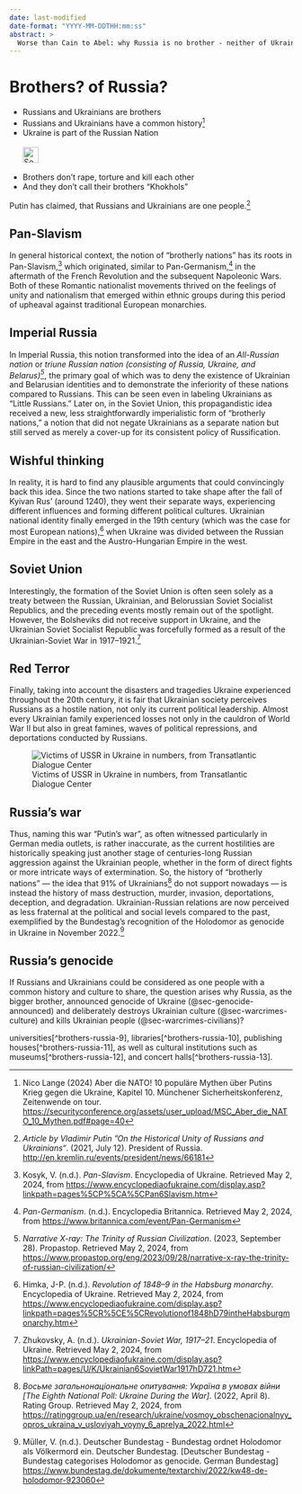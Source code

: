 ```yaml
---
date: last-modified
date-format: "YYYY-MM-DDTHH:mm:ss"
abstract: > 
  Worse than Cain to Abel: why Russia is no brother - neither of Ukraine nor of us
---
```


# Brothers? of Russia? {#sec-brothers-russia}

::: {.callout-caution title="Myth"}
- Russians and Ukrainians are brothers
- Russians and Ukrainians have a common history[^brothers-russia.de-9]
- Ukraine is part of the Russian Nation
[<br></br>![Search for topic in EUvsDisinfo](../all_common_img/EUvsDisinfo_400x240.jpg){height=2em}](https://euvsdisinfo.eu/disinformation-cases/?text=brother%20nations&sort=relevance)
:::

::: {.callout-tip title="Truth"}
- Brothers don't rape, torture and kill each other
- And they don't call their brothers "Khokhols"
:::


Putin has claimed, that Russians and Ukrainians are one people.[^brothers-russia-1] 


## Pan-Slavism

In general historical context, the notion of “brotherly nations” has its roots in Pan-Slavism,[^brothers-russia-2] which originated, similar to Pan-Germanism,[^brothers-russia-3] in the aftermath of the French Revolution and the subsequent Napoleonic Wars. Both of these Romantic nationalist movements thrived on the feelings of unity and nationalism that emerged within ethnic groups during this period of upheaval against traditional European monarchies.


## Imperial Russia

In Imperial Russia, this notion transformed into the idea of an *All-Russian nation* or *triune Russian nation (consisting of Russia, Ukraine, and Belarus)[^brothers-russia-4]*, the primary goal of which was to deny the existence of Ukrainian and Belarusian identities and to demonstrate the inferiority of these nations compared to Russians. This can be seen even in labeling Ukrainians as “Little Russians.” Later on, in the Soviet Union, this propagandistic idea received a new, less straightforwardly imperialistic form of “brotherly nations,” a notion that did not negate Ukrainians as a separate nation but still served as merely a cover-up for its consistent policy of Russification.


## Wishful thinking

In reality, it is hard to find any plausible arguments that could convincingly back this idea. Since the two nations started to take shape after the fall of Kyivan Rus' (around 1240), they went their separate ways, experiencing different influences and forming different political cultures. Ukrainian national identity finally emerged in the 19th century (which was the case for most European nations),[^brothers-russia-5] when Ukraine was divided between the Russian Empire in the east and the Austro-Hungarian Empire in the west. 


## Soviet Union

Interestingly, the formation of the Soviet Union is often seen solely as a treaty between the Russian, Ukrainian, and Belorussian Soviet Socialist Republics, and the preceding events mostly remain out of the spotlight. However, the Bolsheviks did not receive support in Ukraine, and the Ukrainian Soviet Socialist Republic was forcefully formed as a result of the Ukrainian-Soviet War in 1917–1921.[^brothers-russia-6]


## Red Terror

Finally, taking into account the disasters and tragedies Ukraine experienced throughout the 20th century, it is fair that Ukrainian society perceives Russians as a hostile nation, not only its current political leadership. Almost every Ukrainian family experienced losses not only in the cauldron of World War II but also in great famines, waves of political repressions, and deportations conducted by Russians.

![Victims of USSR in Ukraine in numbers, from Transatlantic Dialogue Center](tdcenter_RedTerror.jpg)


## Russia's war

Thus, naming this war “Putin’s war”, as often witnessed particularly in German media outlets, is rather inaccurate, as the current hostilities are historically speaking just another stage of centuries-long Russian aggression against the Ukrainian people, whether in the form of direct fights or more intricate ways of extermination. So, the history of “brotherly nations” — the idea that 91% of Ukrainians[^brothers-russia-7] do not support nowadays — is instead the history of mass destruction, murder, invasion, deportations, deception, and degradation. Ukrainian-Russian relations are now perceived as less fraternal at the political and social levels compared to the past, exemplified by the Bundestag's recognition of the Holodomor as genocide in Ukraine in November 2022.[^brothers-russia-8]


## Russia's genocide

If Russians and Ukrainians could be considered as one people with a common history and culture to share, the question arises why Russia, as the bigger brother, announced genocide of Ukraine  (@sec-genocide-announced) and deliberately destroys Ukrainian culture  (@sec-warcrimes-culture) and kills Ukrainian people (@sec-warcrimes-civilians)? 

universities[^brothers-russia-9], libraries[^brothers-russia-10], publishing houses[^brothers-russia-11], as well as cultural institutions such as museums[^brothers-russia-12], and concert halls[^brothers-russia-13].





[^brothers-russia-1]:  *Article by Vladimir Putin ”On the Historical Unity of Russians and Ukrainians“*. (2021, July 12). President of Russia. [http://en.kremlin.ru/events/president/news/66181](http://en.kremlin.ru/events/president/news/66181)

[^brothers-russia-2]:  Kosyk, V. (n.d.). *Pan-Slavism*. Encyclopedia of Ukraine. Retrieved May 2, 2024, from [https://www.encyclopediaofukraine.com/display.asp?linkpath=pages%5CP%5CA%5CPan6Slavism.htm](https://www.encyclopediaofukraine.com/display.asp?linkpath=pages%5CP%5CA%5CPan6Slavism.htm) 

[^brothers-russia-3]:  *Pan-Germanism*. (n.d.). Encyclopedia Britannica. Retrieved May 2, 2024, from [https://www.britannica.com/event/Pan-Germanism](https://www.britannica.com/event/Pan-Germanism)

[^brothers-russia-4]:  *Narrative X-ray: The Trinity of Russian Civilization*. (2023, September 28). Propastop. Retrieved May 2, 2024, from [https://www.propastop.org/eng/2023/09/28/narrative-x-ray-the-trinity-of-russian-civilization/](https://www.propastop.org/eng/2023/09/28/narrative-x-ray-the-trinity-of-russian-civilization/)

[^brothers-russia-5]:  Himka, J-P. (n.d.). *Revolution of 1848–9 in the Habsburg monarchy*. Encyclopedia of Ukraine. Retrieved May 2, 2024, from [https://www.encyclopediaofukraine.com/display.asp?linkpath=pages%5CR%5CE%5CRevolutionof1848hD79intheHabsburgmonarchy.htm](https://www.encyclopediaofukraine.com/display.asp?linkpath=pages%5CR%5CE%5CRevolutionof1848hD79intheHabsburgmonarchy.htm) 

[^brothers-russia-6]:  Zhukovsky,  A. (n.d.). *Ukrainian-Soviet War, 1917–21*. Encyclopedia of Ukraine. Retrieved May 2, 2024, from [https://www.encyclopediaofukraine.com/display.asp?linkPath=pages/U/K/Ukrainian6SovietWar1917hD721.htm](https://www.encyclopediaofukraine.com/display.asp?linkPath=pages/U/K/Ukrainian6SovietWar1917hD721.htm) 

[^brothers-russia-7]:  *Восьме загальнонаціональне опитування: Україна в умовах війни \[The Eighth National Poll: Ukraine During the War\]*. (2022, April 8). Rating Group. Retrieved May 2, 2024, from [https://ratinggroup.ua/en/research/ukraine/vosmoy_obschenacionalnyy_opros_ukraina_v_usloviyah_voyny_6_aprelya_2022.html](https://ratinggroup.ua/en/research/ukraine/vosmoy_obschenacionalnyy_opros_ukraina_v_usloviyah_voyny_6_aprelya_2022.html)



[^brothers-russia-8]:  Müller, V. (n.d.). Deutscher Bundestag \- Bundestag ordnet Holodomor als Völkermord ein. Deutscher Bundestag. \[Deutscher Bundestag \- Bundestag categorises Holodomor as genocide. German Bundestag\] [https://www.bundestag.de/dokumente/textarchiv/2022/kw48-de-holodomor-923060](https://www.bundestag.de/dokumente/textarchiv/2022/kw48-de-holodomor-923060) 


[^brothers-russia.de-9]:  Nico Lange (2024) Aber die NATO! 10 populäre Mythen über Putins Krieg gegen die Ukraine, Kapitel 10. Münchener Sicherheitskonferenz, Zeitenwende on tour.  [https://securityconference.org/assets/user_upload/MSC_Aber_die_NATO_10_Mythen.pdf#page=40](https://securityconference.org/assets/user_upload/MSC_Aber_die_NATO_10_Mythen.pdf#page=40)
